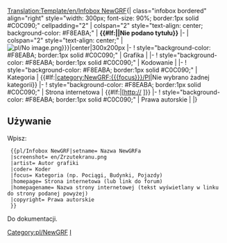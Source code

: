 <noinclude>[[Translation:Template/en/Infobox NewGRF]]</noinclude>{| class="infobox bordered" align="right" style="width: 300px; font-size: 90%; border:1px solid #C0C090;" cellpadding="2"
| colspan="2" style="text-align: center; background-color: #F8EABA;" | '''{{#If:{{{setname|}}}|{{{setname}}}|Nie podano tytułu}}'''
|-
| colspan="2" style="text-align: center;" |[[File:{{{screenshot|pl/No image.png}}}|center|300x200px]]
|-
! style="background-color: #F8EABA; border:1px solid #C0C090;" | Grafika
| {{{artist|}}}
|-
! style="background-color: #F8EABA; border:1px solid #C0C090;" | Kodowanie
| {{{coder|}}}
|-
! style="background-color: #F8EABA; border:1px solid #C0C090;" | Kategoria
| {{#If:{{{focus|}}}|[[category:NewGRF:{{{focus}}}/Pl]]|Nie wybrano żadnej kategorii}}
|-
! style="background-color: #F8EABA; border:1px solid #C0C090;" | Strona internetowa
| {{#If:{{{homepage|}}}|[http://{{{homepage|}}} {{{homepagename|}}}]}}
|-
! style="background-color: #F8EABA; border:1px solid #C0C090;" | Prawa autorskie
| {{{copyright|}}}
|}
<includeonly>[[Category:pl/NewGRF]]</includeonly>
<noinclude>


==Używanie==

Wpisz:
<pre>
 {{pl/Infobox NewGRF|setname= Nazwa NewGRFa
 |screenshot= en/Zrzutekranu.png
 |artist= Autor grafiki
 |coder= Koder
 |focus= Kategoria (np. Pociągi, Budynki, Pojazdy)
 |homepage= Strona internetowa (lub link do forum)
 |homepagename= Nazwa strony internetowej (tekst wyświetlany w linku do strony podanej powyżej)
 |copyright= Prawa autorskie
 }}
</pre>
Do dokumentacji.

<!--[[category:Templates|I]]-->[[Category:pl/Szablony|I]]
</noinclude>